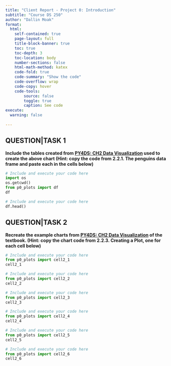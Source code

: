 ```yaml
---
title: "Client Report - Project 0: Introduction"
subtitle: "Course DS 250"
author: "Dallin Moak"
format:
  html:
    self-contained: true
    page-layout: full
    title-block-banner: true
    toc: true
    toc-depth: 3
    toc-location: body
    number-sections: false
    html-math-method: katex
    code-fold: true
    code-summary: "Show the code"
    code-overflow: wrap
    code-copy: hover
    code-tools:
        source: false
        toggle: true
        caption: See code
execute: 
  warning: false
    
---
```


## QUESTION|TASK 1

__Include the tables created from [PY4DS: CH2 Data Visualization](https://aeturrell.github.io/python4DS/data-visualise.html) used to create the above chart (Hint: copy the code from 2.2.1. The penguins data frame and paste each in the cells below)__


```python
# Include and execute your code here
import os
os.getcwd()
from p0_plots import df
df

```

```python
# Include and execute your code here
df.head()

```


## QUESTION|TASK 2

__Recreate the example charts from [PY4DS: CH2 Data Visualization](https://aeturrell.github.io/python4DS/data-visualise.html) of the textbook. (Hint: copy the chart code from 2.2.3. Creating a Plot, one for each cell below)__

```python
# Include and execute your code here
from p0_plots import cell2_1
cell2_1

```

```python
# Include and execute your code here
from p0_plots import cell2_2
cell2_2

```

```python
# Include and execute your code here
from p0_plots import cell2_3
cell2_3

```

```python
# Include and execute your code here
from p0_plots import cell2_4
cell2_4

```

```python
# Include and execute your code here
from p0_plots import cell2_5
cell2_5

```

```python
# Include and execute your code here
from p0_plots import cell2_6
cell2_6

```